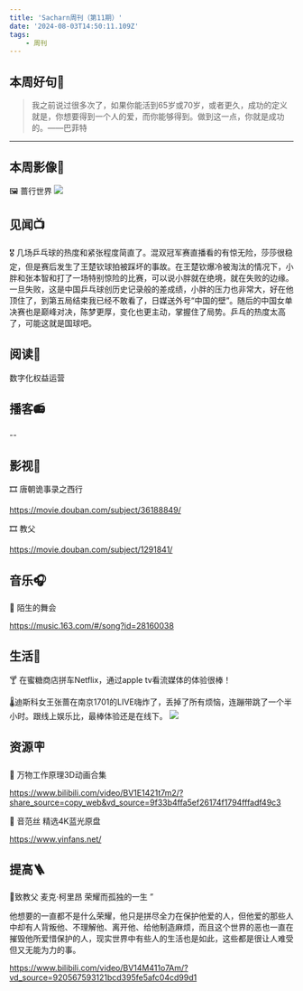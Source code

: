 ```yaml
---
title: 'Sacharn周刊（第11期）'
date: '2024-08-03T14:50:11.109Z'
tags: 
    - 周刊
---
```


## 本周好句📃

> 我之前说过很多次了，如果你能活到65岁或70岁，或者更久，成功的定义就是，你想要得到一个人的爱，而你能够得到。做到这一点，你就是成功的。——巴菲特

---

## 本周影像📸

🖼️ 蔷行世界
![](/images/zq2.jpg)

## 见闻📺

🎖️ 几场乒乓球的热度和紧张程度简直了。混双冠军赛直播看的有惊无险，莎莎很稳定，但是赛后发生了王楚钦球拍被踩坏的事故。在王楚钦爆冷被淘汰的情况下，小胖和张本智和打了一场特别惊险的比赛，可以说小胖就在绝境，就在失败的边缘。一旦失败，这是中国乒乓球创历史记录般的差成绩，小胖的压力也非常大，好在他顶住了，到第五局结束我已经不敢看了，日媒送外号“中国的壁”。随后的中国女单决赛也是巅峰对决，陈梦更厚，变化也更主动，掌握住了局势。乒乓的热度太高了，可能这就是国球吧。

## 阅读📔



数字化权益运营



## 播客📻

--

## 影视🎥

🎞️ 唐朝诡事录之西行

https://movie.douban.com/subject/36188849/

🎞️ 教父

https://movie.douban.com/subject/1291841/

## 音乐🎧

🎵 陌生的舞会

https://music.163.com/#/song?id=28160038

## 生活🫧

🍸 在蜜糖商店拼车Netflix，通过apple tv看流媒体的体验很棒！

🌡️迪斯科女王张蔷在南京1701的LIVE嗨炸了，丢掉了所有烦恼，连蹦带跳了一个半小时。跟线上娱乐比，最棒体验还是在线下。
![](/images/zq.jpg)


## 资源🪧

 🧡 万物工作原理3D动画合集



 https://www.bilibili.com/video/BV1E1421t7m2/?share_source=copy_web&vd_source=9f33b4ffa5ef26174f1794fffadf49c3



🧡 音范丝 精选4K蓝光原盘



https://www.yinfans.net/

## 提高🪜

🦄致教父 麦克·柯里昂 荣耀而孤独的一生 ”

他想要的一直都不是什么荣耀，他只是拼尽全力在保护他爱的人，但他爱的那些人中却有人背叛他、不理解他、离开他、给他制造麻烦，而且这个世界的恶也一直在摧毁他所爱惜保护的人，现实世界中有些人的生活也是如此，这些都是很让人难受但又无能为力的事。

https://www.bilibili.com/video/BV14M411o7Am/?vd_source=920567593121bcd395fe5afc04cd99d1